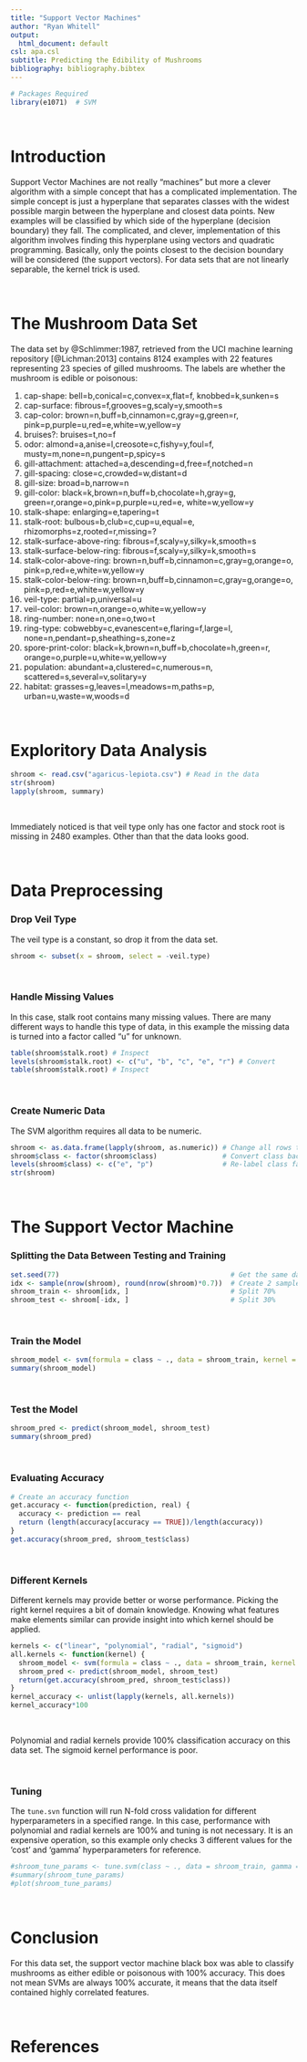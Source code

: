 ---
title: "Support Vector Machines"
author: "Ryan Whitell"
output:
  html_document: default
csl: apa.csl
subtitle: Predicting the Edibility of Mushrooms
bibliography: bibliography.bibtex
---
```{r setup, include=FALSE}
# Packages Required
library(e1071)  # SVM
```

\  
\  

# Introduction
Support Vector Machines are not really "machines" but more a clever algorithm with a simple concept that has a complicated implementation. The simple concept is just a hyperplane that separates classes with the widest possible margin between the hyperplane and closest data points. New examples will be classified by which side of the hyperplane (decision boundary) they fall. The complicated, and clever, implementation of this algorithm involves finding this hyperplane using vectors and quadratic programming. Basically, only the points closest to the decision boundary will be considered (the support vectors). For data sets that are not linearly separable, the kernel trick is used.

\  
\  

# The Mushroom Data Set
The data set by @Schlimmer:1987, retrieved from the UCI machine learning repository [@Lichman:2013] contains 8124 examples with 22 features representing 23 species of gilled mushrooms. The labels are whether the mushroom is edible or poisonous:

  1. cap-shape: bell=b,conical=c,convex=x,flat=f, knobbed=k,sunken=s
  2. cap-surface: fibrous=f,grooves=g,scaly=y,smooth=s
  3. cap-color: brown=n,buff=b,cinnamon=c,gray=g,green=r, pink=p,purple=u,red=e,white=w,yellow=y
  4. bruises?: bruises=t,no=f
  5. odor: almond=a,anise=l,creosote=c,fishy=y,foul=f, musty=m,none=n,pungent=p,spicy=s
  6. gill-attachment: attached=a,descending=d,free=f,notched=n
  7. gill-spacing: close=c,crowded=w,distant=d
  8. gill-size: broad=b,narrow=n
  9. gill-color: black=k,brown=n,buff=b,chocolate=h,gray=g, green=r,orange=o,pink=p,purple=u,red=e, white=w,yellow=y
  10. stalk-shape: enlarging=e,tapering=t
  11. stalk-root: bulbous=b,club=c,cup=u,equal=e, rhizomorphs=z,rooted=r,missing=?
  12. stalk-surface-above-ring: fibrous=f,scaly=y,silky=k,smooth=s
  13. stalk-surface-below-ring: fibrous=f,scaly=y,silky=k,smooth=s
  14. stalk-color-above-ring: brown=n,buff=b,cinnamon=c,gray=g,orange=o, pink=p,red=e,white=w,yellow=y
  15. stalk-color-below-ring: brown=n,buff=b,cinnamon=c,gray=g,orange=o, pink=p,red=e,white=w,yellow=y
  16. veil-type: partial=p,universal=u
  17. veil-color: brown=n,orange=o,white=w,yellow=y
  18. ring-number: none=n,one=o,two=t
  19. ring-type: cobwebby=c,evanescent=e,flaring=f,large=l, none=n,pendant=p,sheathing=s,zone=z
  20. spore-print-color: black=k,brown=n,buff=b,chocolate=h,green=r, orange=o,purple=u,white=w,yellow=y
  21. population: abundant=a,clustered=c,numerous=n, scattered=s,several=v,solitary=y
  22. habitat: grasses=g,leaves=l,meadows=m,paths=p, urban=u,waste=w,woods=d

\  
\  

# Exploritory Data Analysis
```{r}
shroom <- read.csv("agaricus-lepiota.csv") # Read in the data
str(shroom)
lapply(shroom, summary)
```

\  

Immediately noticed is that veil type only has one factor and stock root is missing in 2480 examples. Other than that the data looks good.

\  
\  

# Data Preprocessing
### Drop Veil Type
The veil type is a constant, so drop it from the data set.
```{r}
shroom <- subset(x = shroom, select = -veil.type)
```

\  

### Handle Missing Values
In this case, stalk root contains many missing values. There are many different ways to handle this type of data, in this example the missing data is turned into a factor called "u" for unknown.
```{r}
table(shroom$stalk.root) # Inspect
levels(shroom$stalk.root) <- c("u", "b", "c", "e", "r") # Convert
table(shroom$stalk.root) # Inspect
```

\  

### Create Numeric Data
The SVM algorithm requires all data to be numeric.
```{r}
shroom <- as.data.frame(lapply(shroom, as.numeric)) # Change all rows to numeric
shroom$class <- factor(shroom$class)                # Convert class back to factor
levels(shroom$class) <- c("e", "p")                 # Re-label class factors
str(shroom)
```

\  
\  

# The Support Vector Machine
### Splitting the Data Between Testing and Training
```{r}
set.seed(77)                                          # Get the same data each time
idx <- sample(nrow(shroom), round(nrow(shroom)*0.7))  # Create 2 samples with ratio 70:30
shroom_train <- shroom[idx, ]                         # Split 70%
shroom_test <- shroom[-idx, ]                         # Split 30%
```

\  

### Train the Model
```{r}
shroom_model <- svm(formula = class ~ ., data = shroom_train, kernel = "linear")
summary(shroom_model)
```

\  

### Test the Model
```{r}
shroom_pred <- predict(shroom_model, shroom_test)
summary(shroom_pred)
```

\  

### Evaluating Accuracy
```{r}
# Create an accuracy function
get.accuracy <- function(prediction, real) {
  accuracy <- prediction == real
  return (length(accuracy[accuracy == TRUE])/length(accuracy))
}
get.accuracy(shroom_pred, shroom_test$class)
```

\  

### Different Kernels
Different kernels may provide better or worse performance. Picking the right kernel requires a bit of domain knowledge. Knowing what features make elements similar can provide insight into which kernel should be applied.
```{r}
kernels <- c("linear", "polynomial", "radial", "sigmoid")
all.kernels <- function(kernel) {
  shroom_model <- svm(formula = class ~ ., data = shroom_train, kernel = kernel)
  shroom_pred <- predict(shroom_model, shroom_test)
  return(get.accuracy(shroom_pred, shroom_test$class))
}
kernel_accuracy <- unlist(lapply(kernels, all.kernels))
kernel_accuracy*100
```

\  

Polynomial and radial kernels provide 100% classification accuracy on this data set. The sigmoid kernel performance is poor.

\  

### Tuning
The `tune.svn` function will run N-fold cross validation for different hyperparameters in a specified range. In this case, performance with polynomial and radial kernels are 100% and tuning is not necessary. It is an expensive operation, so this example only checks 3 different values for the 'cost' and 'gamma' hyperparameters for reference.
```{r}
#shroom_tune_params <- tune.svm(class ~ ., data = shroom_train, gamma = 2^(-1:1), cost = 2^(-1:1))
#summary(shroom_tune_params)
#plot(shroom_tune_params)
```

\  
\  

# Conclusion
For this data set, the support vector machine black box was able to classify mushrooms as either edible or poisonous with 100% accuracy. This does not mean SVMs are always 100% accurate, it means that the data itself contained highly correlated features.

\  
\  

# References